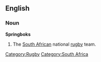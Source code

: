 {{also|springboks}}
==English==
{{wikipedia}}

===Noun===
'''Springboks'''

# The [[South African]] national [[rugby]] team.

[[Category:Rugby]]
[[Category:South Africa]]